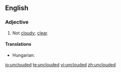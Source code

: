 ==English==

===Adjective===
{{en-adj|-}}

# Not [[cloudy]]; [[clear]].

====Translations====
{{trans-top|not cloudy; clear}}
* Hungarian: {{t|hu|felhőtlen}}
{{trans-mid}}
{{trans-bottom}}

[[io:unclouded]]
[[te:unclouded]]
[[vi:unclouded]]
[[zh:unclouded]]